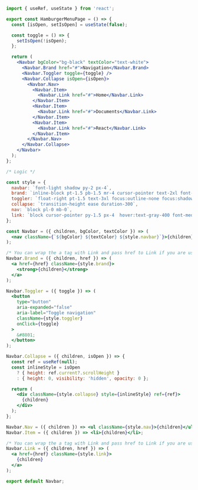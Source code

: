 ```jsx
import { useRef, useState } from 'react';

export const HamburgerMenuPage = () => {
  const [isOpen, setIsOpen] = useState(false);

  const toggle = () => {
    setIsOpen(!isOpen);
  };

  return (
    <Navbar bgColor="bg-black" textColor="text-white">
      <Navbar.Brand href="#">Navigation</Navbar.Brand>
      <Navbar.Toggler toggle={toggle} />
      <Navbar.Collapse isOpen={isOpen}>
        <Navbar.Nav>
          <Navbar.Item>
            <Navbar.Link href="#">Home</Navbar.Link>
          </Navbar.Item>
          <Navbar.Item>
            <Navbar.Link href="#">Documents</Navbar.Link>
          </Navbar.Item>
          <Navbar.Item>
            <Navbar.Link href="#">React</Navbar.Link>
          </Navbar.Item>
        </Navbar.Nav>
      </Navbar.Collapse>
    </Navbar>
  );
};

/* Logic */

const style = {
  navbar: `font-light shadow py-2 px-4`,
  brand: `inline-block pt-1.5 pb-1.5 mr-4 cursor-pointer text-2xl font-bold whitespace-nowrap hover:text-gray-400`,
  toggler: `float-right pt-1.5 text-3xl focus:outline-none focus:shadow`,
  collapse: `transition-height ease duration-300`,
  nav: `block pl-0 mb-0`,
  link: `block cursor-pointer py-1.5 px-4  hover:text-gray-400 font-medium`,
};

const Navbar = ({ children, bgColor, textColor }) => (
  <nav className={`${bgColor} ${textColor} ${style.navbar}`}>{children}</nav>
);

/* You can wrap the a tag with Link and pass href to Link if you are using either Create-React-App, Next.js or Gatsby */
Navbar.Brand = ({ children, href }) => (
  <a href={href} className={style.brand}>
    <strong>{children}</strong>
  </a>
);

Navbar.Toggler = ({ toggle }) => (
  <button
    type="button"
    aria-expanded="false"
    aria-label="Toggle navigation"
    className={style.toggler}
    onClick={toggle}
  >
    &#8801;
  </button>
);

Navbar.Collapse = ({ children, isOpen }) => {
  const ref = useRef(null);
  const inlineStyle = isOpen
    ? { height: ref.current?.scrollHeight }
    : { height: 0, visibility: 'hidden', opacity: 0 };

  return (
    <div className={style.collapse} style={inlineStyle} ref={ref}>
      {children}
    </div>
  );
};

Navbar.Nav = ({ children }) => <ul className={style.nav}>{children}</ul>;
Navbar.Item = ({ children }) => <li>{children}</li>;

/* You can wrap the a tag with Link and pass href to Link if you are using either Create-React-App, Next.js or Gatsby */
Navbar.Link = ({ children, href }) => (
  <a href={href} className={style.link}>
    {children}
  </a>
);

export default Navbar;
```
